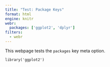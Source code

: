 ```yaml
---
title: "Test: Package Keys"
format: html
engine: knitr
webr:
  packages: ['ggplot2', 'dplyr']
filters:
  - webr
---
```


This webpage tests the `packages` key meta option.

```webr-r
library('ggplot2')
```